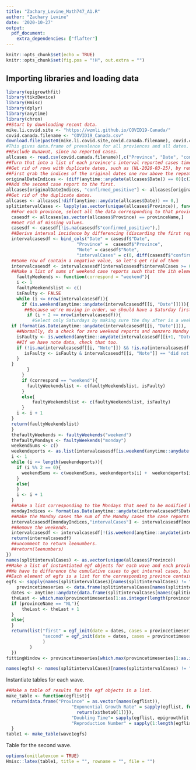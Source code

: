 ```yaml
---
title: "Zachary_Levine_Math747_A1.R"
author: "Zachary Levine"
date: '2020-10-27'
output: 
  pdf_document:
    extra_dependencies: ["flafter"]
---
```


```r
knitr::opts_chunk$set(echo = TRUE)
knitr::opts_chunk$set(fig.pos = "!H", out.extra = "")
```

## Importing libraries and loading data

```r
library(epigrowthfit)
library(tikzDevice)
library(Hmisc)
library(dplyr)
library(anytime)
library(chron)
##Start by downloading recent data.
mike.li.covid.site <- "https://wzmli.github.io/COVID19-Canada/"
covid.canada.filename <- "COVID19_Canada.csv"
download.file(paste0(mike.li.covid.site,covid.canada.filename), covid.canada.filename)
#This gives data.frame of prevalence for all proviences and all dates.
##Exclude Nunavut, since no reported cases.
allcases <- read.csv(covid.canada.filename)[,c("Province", "Date", "confirmed_positive", "Note")]
##Turn that into a list of each province's interval reported cases time series.
##Get rid of rows with duplicate dates, such as (NL-2020-03-25), by removing the duplicated date and adding its case reports to first report for that date.
##First grab the indices of the original dates one row above the repeated dates.
originalDateIndices <- (diff(anytime::anydate(allcases$Date)) == 0)[c(2:length(diff(anytime::anydate(allcases$Date)) == 0), FALSE)]
##Add the second case report to the first.
allcases[originalDateIndices, "confirmed_positive"] <- allcases[originalDateIndices, "confirmed_positive"] + allcases[diff(anytime::anydate(allcases$Date)) == 0, "confirmed_positive"]
##Get rid of the duplicate dates.
allcases <- allcases[!diff(anytime::anydate(allcases$Date)) == 0,]
splitintervalCases <- lapply(as.vector(unique(allcases$Province)), function(provinceName){
  ##For each province, select all the data corresponding to that province.
  casesdf <- allcases[as.vector(allcases$Province) == provinceName,]
  ##Get rid of missing values.
  casesdf <- casesdf[!is.na(casesdf$"confirmed_positive"),]
  ##Derive interval incidence by differencing (discarding the first reported entry to align all the columns and keep them the same length), keeping the column for each provience as a check to make sure we're doing everthing properly.
  intervalcasesdf <- bind_cols("Date" = casesdf$"Date",
                           "Province" =  casesdf$"Province",
                           "Note" = casesdf$"Note",
                           "intervalCases" = c(0, diff(casesdf$"confirmed_positive", lag = 1)))
  ##Some row of contain a negative value, so let's get rid of them
  intervalcasesdf <- intervalcasesdf[intervalcasesdf$intervalCases >= 0,]
  ##Make a list of sums of weekend case reports such that the ith element is the sum of the reported cases on Saturday and Sunday for the ith weekend.
    faultyWeekends <- function(correspond = "weekend"){
    i <- 1
    faultyWeekendslist <- c()
    isFaulty <- FALSE
    while (i <= nrow(intervalcasesdf)){
      if (is.weekend(anytime::anydate(intervalcasesdf[[i, "Date"]]))){
       ##Because we're moving in order, we should have a Saturday first.
        if (i + 2 <= nrow(intervalcasesdf)){
          #Select only Saturdays by making sure the day after is a weekend.
  if (format(as.Date(anytime::anydate(intervalcasesdf[[i, "Date"]])), '%A') == "Saturday"){
    ##Normally, do a check for zero weekend reports and nonzero Monday reports.
    isFaulty <- is.weekend(anytime::anydate(intervalcasesdf[[i+1, "Date"]])) & intervalcasesdf[[i, "intervalCases"]] == 0 & intervalcasesdf[[i + 1, "intervalCases"]] == 0 & intervalcasesdf[[i+2, "intervalCases"]] != 0
    ##If we have note data, check that too.
    if (!is.na(intervalcasesdf[[i, "Note"]]) && !is.na(intervalcasesdf[[i+1, "Note"]])) {
       isFaulty <- isFaulty & intervalcasesdf[[i, "Note"]] == "did not update" | intervalcasesdf[[i+1, "Note"]] == "did not update"
    }
  }
        }
      }
      if (correspond == "weekend"){
        faultyWeekendslist <- c(faultyWeekendslist, isFaulty)
      }
      else{
          faultyWeekendslist <- c(faultyWeekendslist, isFaulty)
      }
    i <- i + 1
  }
  return(faultyWeekendslist)
  }
  thefaultyWeekends <- faultyWeekends("weekend")
  thefaultyMondays <- faultyWeekends("monday")
  weekendSums <- c()
  weekendeports <- as.list(intervalcasesdf[is.weekend(anytime::anydate(intervalcasesdf$Date)),"intervalCases"])$intervalCases
  i <- 1
  while (i <= length(weekendeports)){
    if (i %% 2 == 0){
      weekendSums <- c(weekendSums, weekendeports[i] +  weekendeports[i - 1])
    }
    else{
    }
    i <- i + 1
  }
  ##Make a list corresponding to the Mondays that need to be modified because weekends were wrong.
  mondayIndices <- format(as.Date(anytime::anydate(intervalcasesdf$Date)), '%A') == "Monday"
  ##Make the Monday cases the sum of the Monday cases the case reports on the weekends
  intervalcasesdf[mondayIndices,"intervalCases"] <- intervalcasesdf[mondayIndices,"intervalCases"] + weekendSums
  ##Remove the weekends.
  intervalcasesdf <- intervalcasesdf[!(is.weekend(anytime::anydate(intervalcasesdf$Date)) & thefaultyWeekends),]
  return(intervalcasesdf)
  ##uncomment to return leenumbers.
  ##return(leenumbers)
})
names(splitintervalCases) <- as.vector(unique(allcases$Province))
##Make a list of instantiated egf objects for each wave and each province.
##We have to difference the cumulative cases to get interval cases, but in doing so we get rid of the first case report. Set it to zero to make the data frame with all columns of the same length, but get rid of it before initializing egf objects.
##Each element of egfs is a list for the corresponding province containing the egf_init object for the first wave and the second wave separately.
egfs <- sapply(names(splitintervalCases)[names(splitintervalCases) != "NU"], function(provinceName){
    provincetimeseries <- data.frame(splitintervalCases[names(splitintervalCases) == provinceName])[3][,1][2:length(data.frame(splitintervalCases[names(splitintervalCases) == provinceName])[3][,1])]
  dates <- anytime::anydate(data.frame(splitintervalCases[names(splitintervalCases) == provinceName])[1][,1])
  theLast <- which.max(provincetimeseries[1:as.integer(length(provincetimeseries)/2)]) 
  if (provinceName == "NL"){
      theLast <- theLast + 1
  }
  else{
  }
  return(list("first" = egf_init(date = dates, cases = provincetimeseries, first = 1, last = theLast),
              "second" = egf_init(date = dates, cases = provincetimeseries, first = beginingwave2, last = length(provincetimeseries))
              )
         )
  })
fittingWindow <- provincetimeseries[which.max(provincetimeseries[1:as.integer(length(provincetimeseries)/2)]) + 1:length(provincetimeseries)]

names(egfs) <- names(splitintervalCases)[names(splitintervalCases) != "NU"]
```

Instantiate tables for each wave.
```r
##Make a table of results for the egf objects in a list.
make_table <- function(egflist){
  return(data.frame("Province" = as.vector(names(egflist)),
                         "Exponential Growth Rate" = sapply(egflist, function(x){
                           return(x$theta0[1])}),
                         "Doubling Time"= sapply(egflist, epigrowthfit::compute_doubling_time),
                         "Reproduction Number" = sapply(1:length(egflist), function(x){return(1)})))
  }
table1 <- make_table(wave1egfs)
```

Table for the second wave.
```r
options(omitlatexcom = TRUE)
Hmisc::latex(table1, title = "", rowname = "", file = "")
```